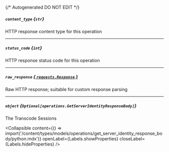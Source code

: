 {/* Autogenerated DO NOT EDIT  */}

##### `content_type` *{`str`}*
HTTP response content type for this operation

---
##### `status_code` *{`int`}*
HTTP response status code for this operation

---
##### `raw_response` [*{ `requests.Response` }*](https://requests.readthedocs.io/en/latest/api/#requests.Response)
Raw HTTP response; suitable for custom response parsing

---
##### `object` *{`Optional[operations.GetServerIdentityResponseBody]`}*
The Transcode Sessions

<Collapsible content={() => import('/content/types/models/operations/get_server_identity_response_body/python.mdx')} openLabel={Labels.showProperties} closeLabel={Labels.hideProperties} />



